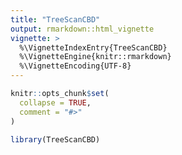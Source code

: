 ```yaml
---
title: "TreeScanCBD"
output: rmarkdown::html_vignette
vignette: >
  %\VignetteIndexEntry{TreeScanCBD}
  %\VignetteEngine{knitr::rmarkdown}
  %\VignetteEncoding{UTF-8}
---
```


```r
knitr::opts_chunk$set(
  collapse = TRUE,
  comment = "#>"
)
```

```r
library(TreeScanCBD)
```
